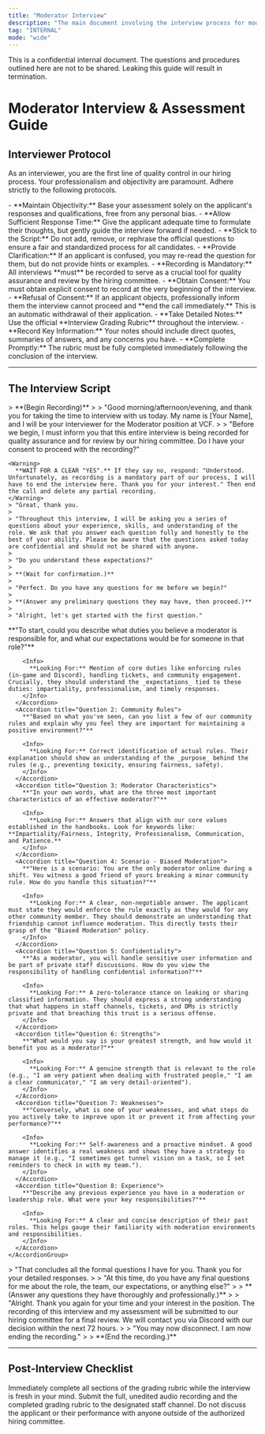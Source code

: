 ```yaml
---
title: "Moderator Interview"
description: "The main document involving the interview process for moderator applicants."
tag: "INTERNAL"
mode: "wide"
---
```


<Danger>
  This is a confidential internal document. The questions and procedures outlined here are not to be shared. Leaking this guide will result in termination.
</Danger>

# Moderator Interview & Assessment Guide

## Interviewer Protocol

As an interviewer, you are the first line of quality control in our hiring process. Your professionalism and objectivity are paramount. Adhere strictly to the following protocols.

<CardGroup cols={3}>
  <Card title="Core Principles" icon="list-check">
    - **Maintain Objectivity:** Base your assessment solely on the applicant's responses and qualifications, free from any personal bias.
    - **Allow Sufficient Response Time:** Give the applicant adequate time to formulate their thoughts, but gently guide the interview forward if needed.
    - **Stick to the Script:** Do not add, remove, or rephrase the official questions to ensure a fair and standardized process for all candidates.
    - **Provide Clarification:** If an applicant is confused, you may re-read the question for them, but do not provide hints or examples.
  </Card>
  <Card title="Recording Policy" icon="microphone-lines">
    - **Recording is Mandatory:** All interviews **must** be recorded to serve as a crucial tool for quality assurance and review by the hiring committee.
    - **Obtain Consent:** You must obtain explicit consent to record at the very beginning of the interview.
    - **Refusal of Consent:** If an applicant objects, professionally inform them the interview cannot proceed and **end the call immediately.** This is an automatic withdrawal of their application.
  </Card>
  <Card title="Documentation & Grading" icon="file-pen">
    - **Take Detailed Notes:** Use the official **Interview Grading Rubric** throughout the interview.
    - **Record Key Information:** Your notes should include direct quotes, summaries of answers, and any concerns you have.
    - **Complete Promptly:** The rubric must be fully completed immediately following the conclusion of the interview.
  </Card>
</CardGroup>

---

## The Interview Script

<Tabs>
  <Tab title="Part 1: Introduction & Expectations">
    > **(Begin Recording)**
    >
    > "Good morning/afternoon/evening, and thank you for taking the time to interview with us today. My name is [Your Name], and I will be your interviewer for the Moderator position at VCF.
    >
    > "Before we begin, I must inform you that this entire interview is being recorded for quality assurance and for review by our hiring committee. Do I have your consent to proceed with the recording?"

    <Warning>
      **WAIT FOR A CLEAR "YES".** If they say no, respond: "Understood. Unfortunately, as recording is a mandatory part of our process, I will have to end the interview here. Thank you for your interest." Then end the call and delete any partial recording.
    </Warning>
    > "Great, thank you.
    >
    > "Throughout this interview, I will be asking you a series of questions about your experience, skills, and understanding of the role. We ask that you answer each question fully and honestly to the best of your ability. Please be aware that the questions asked today are confidential and should not be shared with anyone.
    >
    > "Do you understand these expectations?"
    >
    > **(Wait for confirmation.)**
    >
    > "Perfect. Do you have any questions for me before we begin?"
    >
    > **(Answer any preliminary questions they may have, then proceed.)**
    >
    > "Alright, let's get started with the first question."
  </Tab>
  <Tab title="Part 2: Interview Questions">
    <AccordionGroup>
      <Accordion title="Question 1: Moderator Duties">
        **"To start, could you describe what duties you believe a moderator is responsible for, and what our expectations would be for someone in that role?"**

        <Info>
          **Looking For:** Mention of core duties like enforcing rules (in-game and Discord), handling tickets, and community engagement. Crucially, they should understand the _expectations_ tied to these duties: impartiality, professionalism, and timely responses.
        </Info>
      </Accordion>
      <Accordion title="Question 2: Community Rules">
        **"Based on what you've seen, can you list a few of our community rules and explain why you feel they are important for maintaining a positive environment?"**

        <Info>
          **Looking For:** Correct identification of actual rules. Their explanation should show an understanding of the _purpose_ behind the rules (e.g., preventing toxicity, ensuring fairness, safety).
        </Info>
      </Accordion>
      <Accordion title="Question 3: Moderator Characteristics">
        **"In your own words, what are the three most important characteristics of an effective moderator?"**

        <Info>
          **Looking For:** Answers that align with our core values established in the handbooks. Look for keywords like: **Impartiality/Fairness, Integrity, Professionalism, Communication, and Patience.**
        </Info>
      </Accordion>
      <Accordion title="Question 4: Scenario - Biased Moderation">
        **"Here is a scenario: You are the only moderator online during a shift. You witness a good friend of yours breaking a minor community rule. How do you handle this situation?"**

        <Info>
          **Looking For:** A clear, non-negotiable answer. The applicant must state they would enforce the rule exactly as they would for any other community member. They should demonstrate an understanding that friendship cannot influence moderation. This directly tests their grasp of the "Biased Moderation" policy.
        </Info>
      </Accordion>
      <Accordion title="Question 5: Confidentiality">
        **"As a moderator, you will handle sensitive user information and be part of private staff discussions. How do you view the responsibility of handling confidential information?"**

        <Info>
          **Looking For:** A zero-tolerance stance on leaking or sharing classified information. They should express a strong understanding that what happens in staff channels, tickets, and DMs is strictly private and that breaching this trust is a serious offense.
        </Info>
      </Accordion>
      <Accordion title="Question 6: Strengths">
        **"What would you say is your greatest strength, and how would it benefit you as a moderator?"**

        <Info>
          **Looking For:** A genuine strength that is relevant to the role (e.g., "I am very patient when dealing with frustrated people," "I am a clear communicator," "I am very detail-oriented").
        </Info>
      </Accordion>
      <Accordion title="Question 7: Weaknesses">
        **"Conversely, what is one of your weaknesses, and what steps do you actively take to improve upon it or prevent it from affecting your performance?"**

        <Info>
          **Looking For:** Self-awareness and a proactive mindset. A good answer identifies a real weakness and shows they have a strategy to manage it (e.g., "I sometimes get tunnel vision on a task, so I set reminders to check in with my team.").
        </Info>
      </Accordion>
      <Accordion title="Question 8: Experience">
        **"Describe any previous experience you have in a moderation or leadership role. What were your key responsibilities?"**

        <Info>
          **Looking For:** A clear and concise description of their past roles. This helps gauge their familiarity with moderation environments and responsibilities.
        </Info>
      </Accordion>
    </AccordionGroup>
  </Tab>
  <Tab title="Part 3: Finalizing the Interview">
    > "That concludes all the formal questions I have for you. Thank you for your detailed responses.
    >
    > "At this time, do you have any final questions for me about the role, the team, our expectations, or anything else?"
    >
    > **(Answer any questions they have thoroughly and professionally.)**
    >
    > "Alright. Thank you again for your time and your interest in the position. The recording of this interview and my assessment will be submitted to our hiring committee for a final review. We will contact you via Discord with our decision within the next 72 hours.
    >
    > "You may now disconnect. I am now ending the recording."
    >
    > **(End the recording.)**
  </Tab>
</Tabs>

---

## Post-Interview Checklist

<Steps>
  <Step title="Finalize the Grading Rubric">
    Immediately complete all sections of the grading rubric while the interview is fresh in your mind.
  </Step>
  <Step title="Submit Materials">
    Submit the full, unedited audio recording and the completed grading rubric to the designated staff channel.
  </Step>
  <Step title="Maintain Confidentiality">
    Do not discuss the applicant or their performance with anyone outside of the authorized hiring committee.
  </Step>
</Steps>
